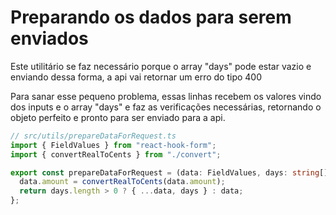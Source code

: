 
<Meta title="Utilitários/Preparando os dados para a requisição" />

# Preparando os dados para serem enviados

<p>
  Este utilitário se faz necessário porque o array "days" pode estar vazio e
  enviando dessa forma, a api vai retornar um erro do tipo 400
</p>
<p>
  Para sanar esse pequeno problema, essas linhas recebem os valores vindo dos
  inputs e o array "days" e faz as verificações necessárias, retornando o objeto
  perfeito e pronto para ser enviado para a api.
</p>

```typescript
// src/utils/prepareDataForRequest.ts
import { FieldValues } from "react-hook-form";
import { convertRealToCents } from "./convert";

export const prepareDataForRequest = (data: FieldValues, days: string[]) => {
  data.amount = convertRealToCents(data.amount);
  return days.length > 0 ? { ...data, days } : data;
};
```
